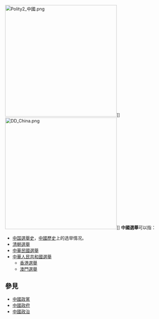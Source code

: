 [[File:Polity2_中國.png|360px]]]]
[[File:DD_China.png|360px]]]]
'''中國選舉'''可以指：
* [[中国選舉史|中国選舉史]]，[[中國|中國]][[中国歷史|歷史]]上的选举情况。
* [[清朝選舉|清朝選舉]]
* [[中華民國選舉|中華民國選舉]]
* [[中華人民共和國選舉|中華人民共和國選舉]]
** [[香港選舉|香港選舉]]
** [[澳門選舉|澳門選舉]]

==參見==
*[[中國政黨|中國政黨]]
*[[中國政府|中國政府]]
*[[中國政治|中國政治]]

{{disambig|Z|Cat=四字消歧义}}